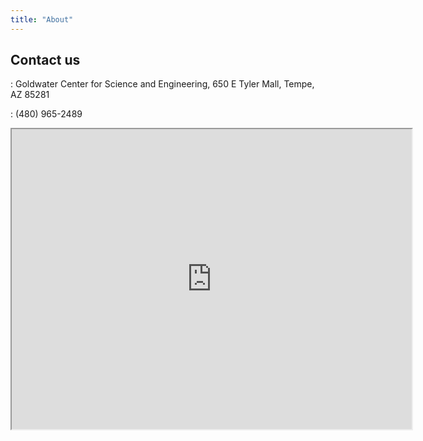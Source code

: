 ```yaml
---
title: "About"
---
```


## Contact us

<i class="bi bi-geo-alt-fill"></i>: Goldwater Center for Science and Engineering, 650 E Tyler Mall, Tempe, AZ 85281

<i class="bi bi-telephone-fill"></i>: (480) 965-2489 

<iframe src="https://www.google.com/maps/d/u/0/embed?mid=1CI3nKCeGjYBwoTPGaBqTyTTlHNrYkpZH" width="640" height="480"></iframe>

